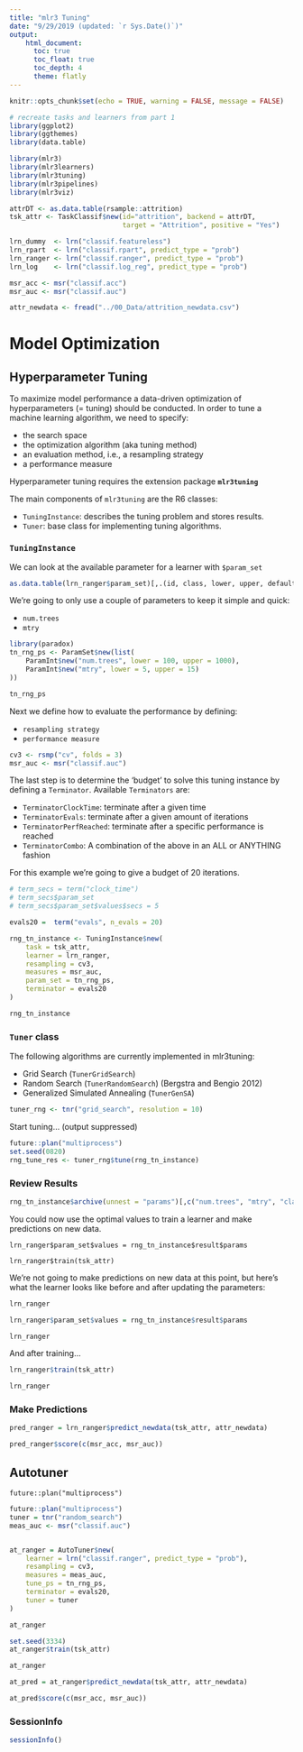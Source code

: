 ```yaml
---
title: "mlr3 Tuning"
date: "9/29/2019 (updated: `r Sys.Date()`)"
output: 
    html_document:
      toc: true
      toc_float: true
      toc_depth: 4
      theme: flatly
---
```


```r
knitr::opts_chunk$set(echo = TRUE, warning = FALSE, message = FALSE)
```

```r
# recreate tasks and learners from part 1
library(ggplot2)
library(ggthemes)
library(data.table)

library(mlr3)
library(mlr3learners)
library(mlr3tuning)
library(mlr3pipelines)
library(mlr3viz)

attrDT <- as.data.table(rsample::attrition)
tsk_attr <- TaskClassif$new(id="attrition", backend = attrDT, 
                            target = "Attrition", positive = "Yes")

lrn_dummy  <- lrn("classif.featureless")
lrn_rpart  <- lrn("classif.rpart", predict_type = "prob")
lrn_ranger <- lrn("classif.ranger", predict_type = "prob")
lrn_log    <- lrn("classif.log_reg", predict_type = "prob")

msr_acc <- msr("classif.acc")
msr_auc <- msr("classif.auc")
```

```r
attr_newdata <- fread("../00_Data/attrition_newdata.csv")
```

# Model Optimization

## Hyperparameter Tuning

To maximize model performance a data-driven optimization of hyperparameters (= tuning) should be conducted. In order to tune a machine learning algorithm, we need to specify:

- the search space
- the optimization algorithm (aka tuning method)
- an evaluation method, i.e., a resampling strategy 
- a performance measure

Hyperparameter tuning requires the extension package <strong>`mlr3tuning`</strong>

The main components of `mlr3tuning` are the R6 classes:

- `TuningInstance`: describes the tuning problem and stores results.
- `Tuner`: base class for implementing tuning algorithms.

### `TuningInstance`
We can look at the available parameter for a learner with `$param_set`

```r
as.data.table(lrn_ranger$param_set)[,.(id, class, lower, upper, default)]
```
We're going to only use a couple of parameters to keep it simple and quick:

- `num.trees`
- `mtry`

```r
library(paradox)
tn_rng_ps <- ParamSet$new(list(
    ParamInt$new("num.trees", lower = 100, upper = 1000),
    ParamInt$new("mtry", lower = 5, upper = 15)
))

tn_rng_ps
```

Next we define how to evaluate the performance by defining:

- `resampling strategy`
- `performance measure`

```r
cv3 <- rsmp("cv", folds = 3)
msr_auc <- msr("classif.auc")
```

The last step is to determine the 'budget' to solve this tuning instance by defining a `Terminator`.
Available `Terminators` are:

- `TerminatorClockTime`: terminate after a given time
- `TerminatorEvals`: terminate after a given amount of iterations
- `TerminatorPerfReached`:  terminate after a specific performance is reached
- `TerminatorCombo`: A combination of the above in an ALL or ANYTHING fashion

For this example we're going to give a budget of 20 iterations.

```r
# term_secs = term("clock_time")
# term_secs$param_set
# term_secs$param_set$values$secs = 5

evals20 =  term("evals", n_evals = 20)

rng_tn_instance <- TuningInstance$new(
    task = tsk_attr,
    learner = lrn_ranger,
    resampling = cv3,
    measures = msr_auc,
    param_set = tn_rng_ps,
    terminator = evals20
)

rng_tn_instance
```

### `Tuner` class

The following algorithms are currently implemented in mlr3tuning:

- Grid Search (`TunerGridSearch`)
- Random Search (`TunerRandomSearch`) (Bergstra and Bengio 2012)
- Generalized Simulated Annealing (`TunerGenSA`)

```r
tuner_rng <- tnr("grid_search", resolution = 10)
```

Start tuning... (output suppressed)

```r
future::plan("multiprocess")
set.seed(0820)
rng_tune_res <- tuner_rng$tune(rng_tn_instance)

```

### Review Results
```r
rng_tn_instance$archive(unnest = "params")[,c("num.trees", "mtry", "classif.auc")]
```

You could now use the optimal values to train a learner and make predictions on new data.

`lrn_ranger$param_set$values = rng_tn_instance$result$params`

`lrn_ranger$train(tsk_attr)`

We're not going to make predictions on new data at this point, but here's what the learner looks like before and after updating the parameters:
```r
lrn_ranger

lrn_ranger$param_set$values = rng_tn_instance$result$params

lrn_ranger

```

And after training...
```r
lrn_ranger$train(tsk_attr)

lrn_ranger
```

### Make Predictions
```r
pred_ranger = lrn_ranger$predict_newdata(tsk_attr, attr_newdata)

pred_ranger$score(c(msr_acc, msr_auc))

```

## Autotuner


`future::plan("multiprocess")`

```r
future::plan("multiprocess")
tuner = tnr("random_search")
meas_auc <- msr("classif.auc")


at_ranger = AutoTuner$new(
    learner = lrn("classif.ranger", predict_type = "prob"),
    resampling = cv3,
    measures = meas_auc,
    tune_ps = tn_rng_ps,
    terminator = evals20,
    tuner = tuner
)

```


```r
at_ranger

```



```r
set.seed(3334)
at_ranger$train(tsk_attr)


```

```r

at_ranger

at_pred = at_ranger$predict_newdata(tsk_attr, attr_newdata)

at_pred$score(c(msr_acc, msr_auc))

```

### SessionInfo
```r
sessionInfo()

```
